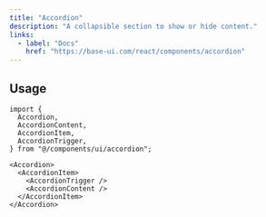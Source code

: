 ```yaml
---
title: "Accordion"
description: "A collapsible section to show or hide content."
links:
  - label: "Docs"
    href: "https://base-ui.com/react/components/accordion"
---
```


<Preview name="accordion-demo" />

## Usage

```tsx title="Imports"
import {
  Accordion,
  AccordionContent,
  AccordionItem,
  AccordionTrigger,
} from "@/components/ui/accordion";
```

```tsx title="Anatomy"
<Accordion>
  <AccordionItem>
    <AccordionTrigger />
    <AccordionContent />
  </AccordionItem>
</Accordion>
```
